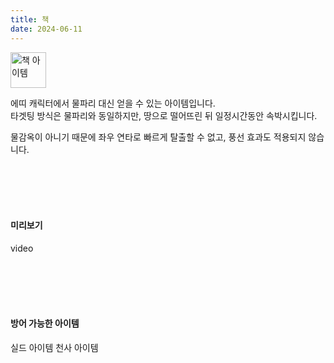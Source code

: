 ```yaml
---
title: 책
date: 2024-06-11
---
```


<Img src="/images/items/.webp" alt="책 아이템" width="57" height="57"/>

에띠 캐릭터에서 물파리 대신 얻을 수 있는 아이템입니다. <br/>
타겟팅 방식은 물파리와 동일하지만, 땅으로 떨어뜨린 뒤 일정시간동안 속박시킵니다.

<Division className="mdTip">
    <Paragraph className="mdTipText">물감옥이 아니기 때문에 좌우 연타로 빠르게 탈출할 수 없고, 풍선 효과도 적용되지 않습니다.</Paragraph>
</Division>

<br/><br/><br/><br/>

#### 미리보기

<Division className="mdRatio">video</Division>

<br/><br/><br/><br/>

#### 방어 가능한 아이템

<Division className="mdFlex mdCg">
    <Sprite className="item" backgroundPosition="-244px -165px">실드 아이템</Sprite>
    <Sprite className="item" backgroundPosition="-87px -13px">천사 아이템</Sprite>
</Division>